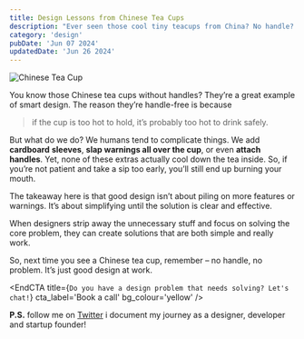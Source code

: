 ```yaml
---
title: Design Lessons from Chinese Tea Cups
description: "Ever seen those cool tiny teacups from China? No handle? Don't worry, it's genius! Too hot to hold = too hot to drink. Simple, elegant, makes you wait and appreciate the good stuff."
category: 'design'
pubDate: 'Jun 07 2024'
updatedDate: 'Jun 26 2024'
---
```


![Chinese Tea Cup](https://assets.sanju.sh/thoughts%2Fchinese-tea-cup.png)

You know those Chinese tea cups without handles? They’re a great example of smart design. The reason they’re handle-free is because 

> if the cup is too hot to hold, it’s probably too hot to drink safely.

But what do we do? We humans tend to complicate things. We add **cardboard** **sleeves**, **slap warnings all over the cup**, or even **attach handles**. Yet, none of these extras actually cool down the tea inside. So, if you’re not patient and take a sip too early, you’ll still end up burning your mouth.

The takeaway here is that good design isn’t about piling on more features or warnings. It’s about simplifying until the solution is clear and effective. 

When designers strip away the unnecessary stuff and focus on solving the core problem, they can create solutions that are both simple and really work.

So, next time you see a Chinese tea cup, remember – no handle, no problem. It’s just good design at work.



<EndCTA
	title={`Do you have a design problem that needs solving? Let's chat!`}
	cta_label='Book a call'
	bg_colour='yellow'
/>


**P.S.** follow me on [Twitter](https://x.com/spikeysanju) i document my journey as a designer, developer and startup founder!
